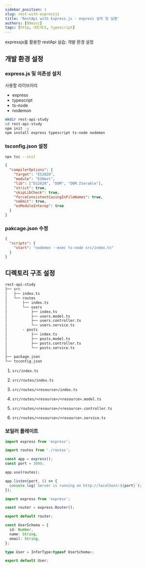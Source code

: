```yaml
---
sidebar_position: 1
slug: rest-with-expressjs
title: 'RestApi with Express.js - express 설치 및 실행'
authors: [99mini]
tags: [http, 네트워크, typescript]
---
```


expressjs를 활용한 restApi 실습: 개발 환경 설정

<!-- truncate -->

## 개발 환경 설정

### express.js 및 의존성 설치

사용할 라이브러리

- express
- typescript
- ts-node
- nodemon

```bash
mkdir rest-api-study
cd rest-api-study
npm init -y
npm install express typescript ts-node nodemon
```

### tsconfig.json 설정

```bash
npx tsc --init
```

```json
{
  "compilerOptions": {
    "target": "ES2020",
    "module": "ESNext",
    "lib": ["ES2020", "DOM", "DOM.Iterable"],
    "strict": true,
    "skipLibCheck": true,
    "forceConsistentCasingInFileNames": true,
    "noEmit": true,
    "esModuleInterop": true
  }
}
```

### pakcage.json 수정

```json
{
  "scripts": {
    "start": "nodemon --exec ts-node src/index.ts"
  }
}
```

## 디렉토리 구조 설정

```txt
rest-api-study
├── src
│   ├── index.ts
│   └── routes
│       ├── index.ts
│       └── users
│           ├── index.ts
│           ├── users.model.ts
│           ├── users.controller.ts
│           └── users.service.ts
│       - posts
│           ├── index.ts
│           ├── posts.model.ts
│           ├── posts.controller.ts
│           └── posts.service.ts
│
├── package.json
└── tsconfig.json
```

1. `src/index.ts`

2. `src/routes/index.ts`

3. `src/routes/<resource>/index.ts`

4. `src/routes/<resource>/<resource>.model.ts`

5. `src/routes/<resource>/<resource>.controller.ts`

6. `src/routes/<resource>/<resource>.service.ts`

### 보일러 플레이트

```typescript title="src/index.ts"
import express from 'express';

import routes from './routes';

const app = express();
const port = 3000;

app.use(routes);

app.listen(port, () => {
  console.log(`Server is running on http://localhost:${port}`);
});
```

```typescript title="src/routes/index.ts"
import express from 'express';

const router = express.Router();

export default router;
```

```typescript title="src/routes/users/users.model.ts"
const UserSchema = {
  id: Number,
  name: String,
  email: String,
};

type User = InferType<typeof UserSchema>;

export default User;
```
